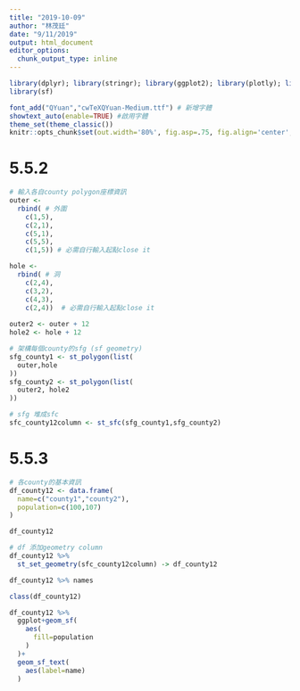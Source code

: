 ```yaml
---
title: "2019-10-09"
author: "林茂廷"
date: "9/11/2019"
output: html_document
editor_options: 
  chunk_output_type: inline
---
```


```r
library(dplyr); library(stringr); library(ggplot2); library(plotly); library(lubridate); library(readr); library(tidyr); library(showtext); library(colorspace); library(scales);
library(sf)

font_add("QYuan","cwTeXQYuan-Medium.ttf") # 新增字體
showtext_auto(enable=TRUE) #啟用字體
theme_set(theme_classic())
knitr::opts_chunk$set(out.width='80%', fig.asp=.75, fig.align='center', fig.showtext=T)
```

# 5.5.2

```r
# 輸入各自county polygon座標資訊
outer <-     
  rbind( # 外圍
    c(1,5),
    c(2,1),
    c(5,1),
    c(5,5),
    c(1,5)) # 必需自行輸入起點close it

hole <-
  rbind( # 洞
    c(2,4),
    c(3,2),
    c(4,3),
    c(2,4))  # 必需自行輸入起點close it
  
outer2 <- outer + 12
hole2 <- hole + 12

```


```r
# 架構每個county的sfg (sf geometry)
sfg_county1 <- st_polygon(list(
  outer,hole
))
sfg_county2 <- st_polygon(list(
  outer2, hole2
))
```

```r
# sfg 堆成sfc
sfc_county12column <- st_sfc(sfg_county1,sfg_county2)
```

# 5.5.3

```r
# 各county的基本資訊
df_county12 <- data.frame(
  name=c("county1","county2"),
  population=c(100,107)
)

df_county12
```

```r
# df 添加geometry column
df_county12 %>%
  st_set_geometry(sfc_county12column) -> df_county12

df_county12 %>% names
```

```r
class(df_county12)
```


```r
df_county12 %>% 
  ggplot+geom_sf(
    aes(
      fill=population
    )
  )+
  geom_sf_text(
    aes(label=name)
  )
```

```r

```

